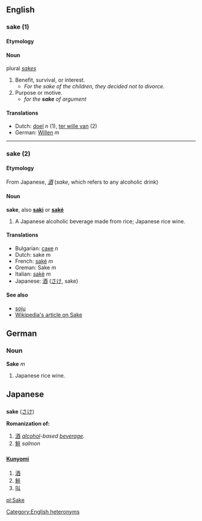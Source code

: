 ==English==

=== sake (1) ===
==== Etymology ====
<!-- don't know but different to the japanese one below -->

==== Noun ====
plural ''[[sakes]]''

# Benefit, survival, or interest.
#* ''For the sake of the children, they decided not to divorce.''
# Purpose or motive.
#* ''for the '''sake''' of argument''

==== Translations ====
*Dutch: [[doel]] ''n'' (1), [[ter wille van]] (2)
*German: [[Willen]] ''m'' 

----

=== sake (2) ===
==== Etymology ====
From Japanese, ''[[酒]]'' (''sake'', which refers to any alcoholic drink)

==== Noun ====
'''sake''', also '''[[saki]]''' or '''[[saké]]'''

# A Japanese alcoholic beverage made from rice; Japanese rice wine.

==== Translations ====
*Bulgarian: [[саке]] ''n''
*Dutch: sake ''m''
*French: [[saké]] ''m''
*Greman: Sake ''m''
*Italian: [[sakè]] ''m''
*Japanese: [[酒]] ([[さけ]], sake)

==== See also ====
*[[soju]]
*[[w:Sake|Wikipedia's article on Sake]]

==German==
===Noun===
'''Sake''' ''m''

#Japanese rice wine.

== Japanese ==
=== {{Romaji}} ===
'''sake''' ([[さけ]])

'''Romanization of:'''
# [[酒]] ''[[alcohol]]-based [[beverage]].''
# [[鮭]] ''salmon''

=== {{Kanji reading}} ===
==== [[Kunyomi]] ====
# [[酒]]
# [[鮭]]
# [[叫]]


[[Category:English heteronyms]]

[[pl:Sake]]